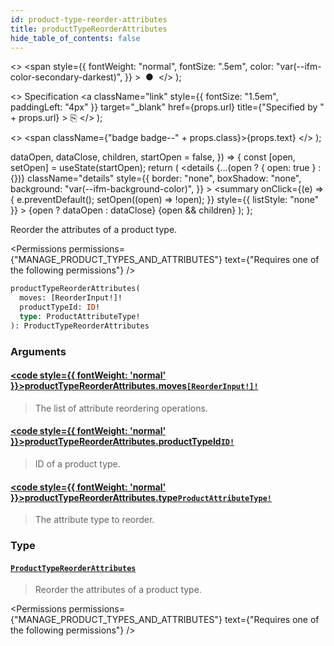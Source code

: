 ```yaml
---
id: product-type-reorder-attributes
title: productTypeReorderAttributes
hide_table_of_contents: false
---
```


  <>
    <span
      style={{
        fontWeight: "normal",
        fontSize: ".5em",
        color: "var(--ifm-color-secondary-darkest)",
      }}
    >
      &nbsp;●&nbsp;
    </span>
  </>
);

  <>
    Specification
    <a
      className="link"
      style={{ fontSize: "1.5em", paddingLeft: "4px" }}
      target="\_blank"
      href={props.url}
      title={"Specified by " + props.url}
    >
      ⎘
    </a>
  </>
);

  <>
    <span className={"badge badge--" + props.class}>{props.text}</span>
  </>
);


  dataOpen,
  dataClose,
  children,
  startOpen = false,
}) => {
  const [open, setOpen] = useState(startOpen);
  return (
    <details
      {...(open ? { open: true } : {})}
      className="details"
      style={{
        border: "none",
        boxShadow: "none",
        background: "var(--ifm-background-color)",
      }}
    >
      <summary
        onClick={(e) => {
          e.preventDefault();
          setOpen((open) => !open);
        }}
        style={{ listStyle: "none" }}
      >
        {open ? dataOpen : dataClose}
      </summary>
      {open && children}
    </details>
  );
};

Reorder the attributes of a product type.

<Permissions
  permissions={"MANAGE_PRODUCT_TYPES_AND_ATTRIBUTES"}
  text={"Requires one of the following permissions"}
/>

```graphql
productTypeReorderAttributes(
  moves: [ReorderInput!]!
  productTypeId: ID!
  type: ProductAttributeType!
): ProductTypeReorderAttributes
```

### Arguments

#### [<code style={{ fontWeight: 'normal' }}>productTypeReorderAttributes.<b>moves</b></code>](#)<Bullet />[`[ReorderInput!]!`](../../../api-reference/miscellaneous/inputs/reorder-input) <Badge class="secondary" text="non-null"/> <Badge class="secondary" text="input"/>

> The list of attribute reordering operations.

#### [<code style={{ fontWeight: 'normal' }}>productTypeReorderAttributes.<b>productTypeId</b></code>](#)<Bullet />[`ID!`](../../../api-reference/miscellaneous/scalars/id) <Badge class="secondary" text="non-null"/> <Badge class="secondary" text="scalar"/>

> ID of a product type.

#### [<code style={{ fontWeight: 'normal' }}>productTypeReorderAttributes.<b>type</b></code>](#)<Bullet />[`ProductAttributeType!`](../../../api-reference/products/enums/product-attribute-type) <Badge class="secondary" text="non-null"/> <Badge class="secondary" text="enum"/>

> The attribute type to reorder.

### Type

#### [`ProductTypeReorderAttributes`](../../../api-reference/products/objects/product-type-reorder-attributes) <Badge class="secondary" text="object"/>

> Reorder the attributes of a product type.

<Permissions
  permissions={"MANAGE_PRODUCT_TYPES_AND_ATTRIBUTES"}
  text={"Requires one of the following permissions"}
/>

